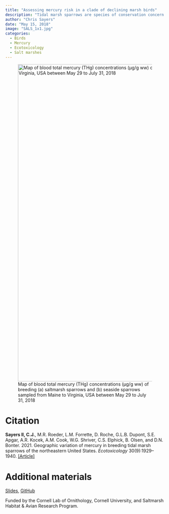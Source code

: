 ```yaml
---
title: "Assessing mercury risk in a clade of declining marsh birds"
description: "Tidal marsh sparrows are species of conservation concern primarily due to global sea-level rise and habitat loss, but mercury pollution may present additional threats to their reproductive success and survival. We identified clear bioaccumulation differences between species of similar niches, as well as pollution hotspots in previously unsampled areas of their breeding ranges."
author: "Chris Sayers"
date: "May 15, 2018"
image: "SALS_1x1.jpg"
categories:
  - Birds
  - Mercury
  - Ecotoxicology
  - Salt marshes
---
```


![Map of blood total mercury (THg) concentrations (µg/g ww) of breeding (a) saltmarsh sparrows and (b) seaside sparrows sampled from Maine to Virginia, USA between May 29 to July 31, 2018](10646_2021_2461_Fig1_HTML.webp){fig-align="center" width="1000"}

# Citation

**Sayers II, C.J.**, M.R. Roeder, L.M. Forrette, D. Roche, G.L.B. Dupont, S.E. Apgar, A.R. Kocek, A.M. Cook, W.G. Shriver, C.S. Elphick, B. Olsen, and D.N. Bonter. 2021. Geographic variation of mercury in breeding tidal marsh sparrows of the northeastern United States. *Ecotoxicology* 30(9):1929–1940. [\[Article\]](https://doi.org/10.1007/s10646-021-02461-y)

# Additional materials

[Slides](https://drive.google.com/file/d/1urKdDQ1bnCAlX6vZiKZ_rk5wWn8I7L9G/view?usp=sharing), [GitHub](https://github.com/csayers2/Sayers-Ammospiza-Hg-2021)

Funded by the Cornell Lab of Ornithology, Cornell University, and Saltmarsh Habitat & Avian Research Program.
